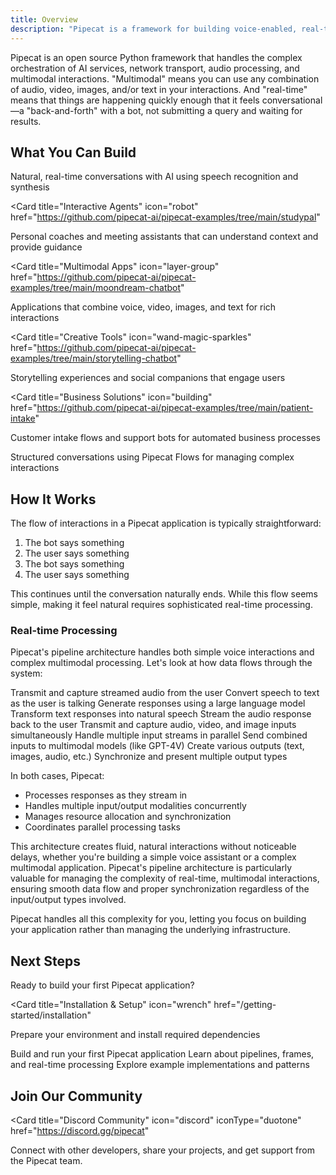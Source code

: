 ```yaml
---
title: Overview
description: "Pipecat is a framework for building voice-enabled, real-time, multimodal AI applications"
---
```


Pipecat is an open source Python framework that handles the complex orchestration of AI services, network transport, audio processing, and multimodal interactions. "Multimodal" means you can use any combination of audio, video, images, and/or text in your interactions. And "real-time" means that things are happening quickly enough that it feels conversational—a "back-and-forth" with a bot, not submitting a query and waiting for results.

## What You Can Build

<CardGroup cols={3}>
  <Card
    title="Voice Assistants"
    icon="microphone"
    href="https://github.com/pipecat-ai/pipecat-examples/tree/main/simple-chatbot">
    Natural, real-time conversations with AI using speech recognition and
    synthesis
  </Card>

<Card
  title="Interactive Agents"
  icon="robot"
  href="https://github.com/pipecat-ai/pipecat-examples/tree/main/studypal"
>
  Personal coaches and meeting assistants that can understand context and
  provide guidance
</Card>

<Card
  title="Multimodal Apps"
  icon="layer-group"
  href="https://github.com/pipecat-ai/pipecat-examples/tree/main/moondream-chatbot"
>
  Applications that combine voice, video, images, and text for rich interactions
</Card>

<Card
  title="Creative Tools"
  icon="wand-magic-sparkles"
  href="https://github.com/pipecat-ai/pipecat-examples/tree/main/storytelling-chatbot"
>
  Storytelling experiences and social companions that engage users
</Card>

<Card
  title="Business Solutions"
  icon="building"
  href="https://github.com/pipecat-ai/pipecat-examples/tree/main/patient-intake"
>
  Customer intake flows and support bots for automated business processes
</Card>

  <Card
    title="Complex Flows"
    icon="diagram-project"
    href="https://github.com/pipecat-ai/pipecat-flows">
    Structured conversations using Pipecat Flows for managing complex
    interactions
  </Card>
</CardGroup>

## How It Works

The flow of interactions in a Pipecat application is typically straightforward:

1. The bot says something
2. The user says something
3. The bot says something
4. The user says something

This continues until the conversation naturally ends. While this flow seems simple, making it feel natural requires sophisticated real-time processing.

### Real-time Processing

Pipecat's pipeline architecture handles both simple voice interactions and complex multimodal processing. Let's look at how data flows through the system:

<Tabs>
  <Tab title="Voice app">
    <Steps>
        <Step title="Send Audio">
            Transmit and capture streamed audio from the user
        </Step>
        <Step title="Transcribe Speech">
            Convert speech to text as the user is talking
        </Step>
        <Step title="Process with LLM">
            Generate responses using a large language model
        </Step>
        <Step title="Convert to Speech">
            Transform text responses into natural speech
        </Step>
        <Step title="Play Audio">Stream the audio response back to the user</Step>
    </Steps>
</Tab>

<Tab title="Multimodal app">
    <Steps>
        <Step title="Send Audio and Video">
            Transmit and capture audio, video, and image inputs simultaneously
        </Step>
        <Step title="Process Streams">Handle multiple input streams in parallel</Step>
        <Step title="Model Processing">
            Send combined inputs to multimodal models (like GPT-4V)
        </Step>
        <Step title="Generate Outputs">
            Create various outputs (text, images, audio, etc.)
        </Step>
        <Step title="Coordinate Presentation">
            Synchronize and present multiple output types
        </Step>
    </Steps>
  </Tab>
</Tabs>

In both cases, Pipecat:

- Processes responses as they stream in
- Handles multiple input/output modalities concurrently
- Manages resource allocation and synchronization
- Coordinates parallel processing tasks

This architecture creates fluid, natural interactions without noticeable delays, whether you're building a simple voice assistant or a complex multimodal application. Pipecat's pipeline architecture is particularly valuable for managing the complexity of real-time, multimodal interactions, ensuring smooth data flow and proper synchronization regardless of the input/output types involved.

<Note>
  Pipecat handles all this complexity for you, letting you focus on building
  your application rather than managing the underlying infrastructure.
</Note>

## Next Steps

Ready to build your first Pipecat application?

<CardGroup cols={2}>

<Card
  title="Installation & Setup"
  icon="wrench"
  href="/getting-started/installation"
>
  Prepare your environment and install required dependencies
</Card>

<Card title="Quickstart" icon="rocket" href="/getting-started/quickstart">
  Build and run your first Pipecat application
</Card>

<Card title="Core Concepts" icon="book" href="/getting-started/core-concepts">
  Learn about pipelines, frames, and real-time processing
</Card>

<Card title="Use Cases" icon="lightbulb" href="/getting-started/use-cases">
  Explore example implementations and patterns
</Card>

</CardGroup>

## Join Our Community

<Card
  title="Discord Community"
  icon="discord"
  iconType="duotone"
  href="https://discord.gg/pipecat"
>
  Connect with other developers, share your projects, and get support from the
  Pipecat team.
</Card>
